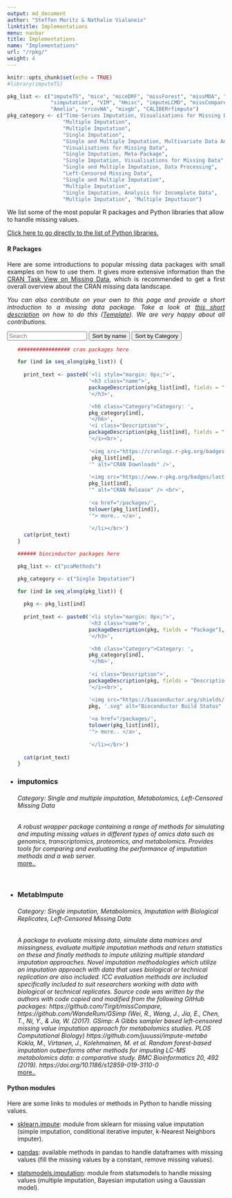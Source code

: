 ```yaml
---
output: md_document
author: "Steffen Moritz & Nathalie Vialaneix"
linktitle: Implementations
menu: navbar
title: Implementations
name: "Implementations"
url: "/rpkg/"
weight: 4
---
```


```r
knitr::opts_chunk$set(echo = TRUE)
#library(imputeTS)
```

```r
pkg_list <- c("imputeTS", "mice", "miceDRF", "missForest", "missMDA", "naniar", 
              "simputation", "VIM", "Hmisc", "imputeLCMD", "missCompare", 
              "Amelia", "rrcovNA", "mixgb", "CALIBERrfimpute")  
pkg_category <- c("Time-Series Imputation, Visualisations for Missing Data",
                  "Multiple Imputation",
                  "Multiple Imputation",
                  "Single Imputation",
                  "Single and Multiple Imputation, Multivariate Data Analysis",
                  "Visualisations for Missing Data",
                  "Single Imputation, Meta-Package",
                  "Single Imputation, Visualisations for Missing Data",
                  "Single and Multiple Imputation, Data Processing",
                  "Left-Censored Missing Data",
                  "Single and Multiple Imputation",
                  "Multiple Imputation",
                  "Single Imputation, Analysis for Incomplete Data",
                  "Multiple Imputation", "Multiple Imputtaion")

```


We list some of the most popular R packages and Python libraries that allow to handle missing values.

<a href="#python_libraries">Click here to go directly to the list of Python libraries.</a>

#### R Packages

<p align="justify">Here are some introductions to popular missing data packages with small examples on how to use them. It gives more extensive information than the  <a href="https://CRAN.R-project.org/view=MissingData" target="_blank">CRAN Task View on Missing Data</a>, which is recommended to get a first overall overview about the CRAN missing data landscape.</p>

<p align="justify"><i>You can also contribute on your own to this page and provide a short introduction to a missing data package. Take a look at <a href="/packages/rpkg-listitem-template.md" target="_blank">this short description</a> on how to do this (<a href="/packages/rpkg-template.md" target="_blank">Template</a>). We are very happy about all contributions.</i></p>

<div id="users">
  <input class="search" placeholder="Search" />
  <button class="sort" data-sort="name">
    Sort by name
  </button>
  <button class="sort" data-sort="Category">
    Sort by Category
  </button>

<p>
  <ul class="list">
```r
################# cran packages here

for (ind in seq_along(pkg_list)) {
    
  print_text <- paste0('<li style="margin: 0px;">',
                       '<h3 class="name">',
                       packageDescription(pkg_list[ind], fields = "Package"),
                       '</h3>',

                       '<h6 class="Category">Category: ',
                       pkg_category[ind],
                       '</h6>',
                       '<i class="Description">',
                       packageDescription(pkg_list[ind], fields = "Description"),
                       '</i><br>',
                       
                       '<img src="https://cranlogs.r-pkg.org/badges/',
                        pkg_list[ind],
                       '" alt="CRAN Downloads" />',
                       
                       '<img src="https://www.r-pkg.org/badges/last-release/',
                       pkg_list[ind],
                       '" alt="CRAN Release" /> <br>',
                       
                       '<a href="/packages/',
                       tolower(pkg_list[ind]), 
                       '"> more.. </a>',
                       
                       '</li></br>')
  cat(print_text)
}


```


```r
###### biocinductor packages here

pkg_list <- c("pcaMethods")

pkg_category <- c("Single Imputation")

for (ind in seq_along(pkg_list)) {
  
  pkg <- pkg_list[ind]
  
  print_text <- paste0('<li style="margin: 0px;">',
                       '<h3 class="name">',
                       packageDescription(pkg, fields = "Package"),
                       '</h3>',

                       '<h6 class="Category">Category: ',
                       pkg_category[ind],
                       '</h6>',
                       
                       '<i class="Description">',
                       packageDescription(pkg, fields = "Description"),
                       '</i><br>',

                       '<img src="https://bioconductor.org/shields/years-in-bioc/',
                       pkg, '.svg" alt="Bioconductor Build Status" /> <br>',
                       
                       '<a href="/packages/',
                       tolower(pkg_list[ind]), 
                       '"> more.. </a>',
                       
                       '</li></br>')
  
  cat(print_text)
}
```



<li style="margin: 0px;">
  <h3 class="name">imputomics</h3>
  <h6 class="Category">Category: Single and multiple imputation, Metabolomics, Left-Censored Missing Data</h6> 
  <i class="Description">A robust wrapper package containing a range of methods for simulating and imputing missing values in different types of omics data such as genomics, transcriptomics, proteomics, and metabolomics. Provides tools for comparing and evaluating the performance of imputation methods and a web server.</i> <br> 
  <a href="/packages/imputomics"> more.. </a> 
</li> </br>


<li style="margin: 0px;">
  <h3 class="name">MetabImpute</h3>
  <h6 class="Category">Category: Single imputation, Metabolomics, Imputation with Biological Replicates, Left-Censored Missing Data</h6> 
  <i class="Description">A package to evaluate missing data, simulate data matrices and missingness, evaluate multiple imputation methods and return statistics on these and finally methods to impute utilizing multiple standard imputation approaches. Novel imputation methodologies which utilize an imputation approach with data that uses biological or technical replication are also included. ICC evaluation methods are included specifically included to suit researchers working with data with biological or technical replicates. Source code was written by the authors with code copied and modified from the following GitHub packages: https://github.com/Tirgit/missCompare, https://github.com/WandeRum/GSimp (Wei, R., Wang, J., Jia, E., Chen, T., Ni, Y., & Jia, W. (2017). GSimp: A Gibbs sampler based left-censored missing value imputation approach for metabolomics studies. PLOS Computational Biology) https://github.com/juuussi/impute-metabo Kokla, M., Virtanen, J., Kolehmainen, M. et al. Random forest-based imputation outperforms other methods for imputing LC-MS metabolomics data: a comparative study. BMC Bioinformatics 20, 492 (2019). https://doi.org/10.1186/s12859-019-3110-0</i> <br> 
  <a href="/packages/metabimpute"> more.. </a> 
</li> 

  </ul>
</p>
</div>

<script src="//cdnjs.cloudflare.com/ajax/libs/list.js/1.5.0/list.min.js"></script>
<script> var options = {
  valueNames: [ 'name', 'Category', 'Description' ]
};

var userList = new List('users', options);
</script>


#### Python modules {#python_libraries}


<p align="justify">Here are some links to modules or methods in Python to handle missing values.


* [sklearn.impute](https://scikit-learn.org/stable/modules/classes.html#module-sklearn.impute): module from sklearn for missing value imputation (simple imputation, conditional iterative imputer, k-Nearest Neighbors imputer).

* [pandas](https://pandas.pydata.org/pandas-docs/stable/user_guide/missing_data.html): available methods in pandas to handle dataframes with missing values (fill the missing values by a constant, remove missing values).

* [statsmodels.imputation](https://www.statsmodels.org/stable/imputation.html): module from statsmodels to handle missing values (multiple imputation, Bayesian imputation using a Gaussian model).

</p>

